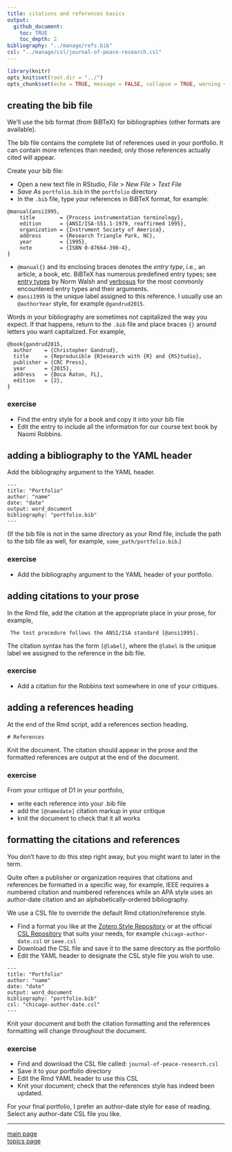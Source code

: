 ```yaml
---
title: citations and references basics
output: 
  github_document:
    toc: TRUE
    toc_depth: 2
bibliography: "../manage/refs.bib" 
csl: "../manage/csl/journal-of-peace-research.csl"
---
```


```r
library(knitr)
opts_knit$set(root.dir = "../")
opts_chunk$set(echo = TRUE, message = FALSE, collapse = TRUE, warning = FALSE, cache = TRUE, cache.path = "tut-10-cache/01-", fig.path = "tut-10-images/01-")
```

## creating the bib file 

We'll use the bib format (from BiBTeX) for bibliographies (other formats are available).

The bib file contains the complete list of references used in your portfolio. It can contain more refences than needed; only those references actually cited will appear. 

Create your bib file: 

- Open a new text file in RStudio, *File* > *New File* > *Text File* 
- *Save As* `portfolio.bib` in the `portfolio` directory 
- In the `.bib` file, type your references in BiBTeX format, for example: 

<pre class="r"><code>@manual{ansi1995,
    title        = {Process instrumentation terminology},
    edition      = {ANSI/ISA-S51.1-1979, reaffirmed 1995},
    organization = {Instrument Society of America},
    address      = {Research Triangle Park, NC},
    year         = {1995},
    note         = {ISBN 0-87664-390-4},
}</code></pre>

 
- `@manual{}` and its enclosing braces denotes the *entry type*, i.e., an article, a book, etc. BiBTeX has numerous predefined entry types; see [entry types](https://nwalsh.com/tex/texhelp/bibtx-7.html) by Norm Walsh and [verbosus](https://verbosus.com/bibtex-style-examples.html) for the most commonly encountered entry types and their arguments. 
- `@ansi1995` is the unique label assigned to this reference. I usually use an `@authorYear` style, for example `@gandrud2015`. 

Words in your bibliography are sometimes not capitalized the way you expect. If that happens, return to the `.bib` file and  place braces `{}` around letters you want capitalized.  For example, 

```
@book{gandrud2015,
  author    = {Christopher Gandrud}, 
  title     = {Reproducible {R}esearch with {R} and {RS}tudio},
  publisher = {CRC Press},
  year      = {2015},
  address   = {Boca Raton, FL},
  edition   = {2},
}
```




### exercise

- Find the entry style for a book and copy it into your bib file
- Edit the entry to include all the information for our course text book by Naomi Robbins. 





## adding a bibliography to the YAML header

Add the bibliography argument to the YAML header.  

<pre class="r"><code>---
title: "Portfolio"
author: "name"
date: "date"
output: word_document
bibliography: "portfolio.bib"
---</code></pre>

(If the bib file is not in the same directory as your Rmd file, include the path to the bib file as well, for example, `some_path/portfolio.bib`.) 

### exercise

- Add the bibliography argument to the YAML header of your portfolio. 
   

  


## adding citations to your prose

In the Rmd file, add the citation at the appropriate place in your prose, for example,

<pre class="r"><code> The test procedure follows the ANSI/ISA standard [@ansi1995]. 
</code></pre>

The citation syntax has the form `[@label]`, where the `@label` is the unique label we assigned to the reference in the bib file. 

### exercise

- Add a citation for the Robbins text somewhere in one of your critiques.
 





## adding a references heading

At the end of the Rmd script, add a references section heading.

<pre class="r"><code># References
</code></pre>

Knit the document. The citation should appear in the prose and the formatted references are output at the end of the document. 






### exercise

From your critique of D1 in your portfolio, 

- write each reference into your .bib file
- add the `[@namedate]` citation markup in your critique 
- knit the document to check that it all works 





## formatting the citations and references 

You don't have to do this step right away, but you might want to later in the term.

Quite often a publisher or organization requires that citations and references be formatted in a specific way, for example, IEEE requires a numbered citation and numbered references while an APA style uses an author-date citation and an alphabetically-ordered bibliography. 

We use a CSL file to override the default Rmd citation/reference style.  

- Find a format you like at the [Zotero Style Repository](https://www.zotero.org/styles) or at the official   [CSL Repository](https://github.com/citation-style-language/styles) that suits your needs, for example `chicago-author-date.csl` or `ieee.csl` 
- Download the CSL file and save it to the same directory as the portfolio  
- Edit the YAML header to designate the CSL style file you wish to use.  

<pre class="r"><code>---
title: "Portfolio"
author: "name"
date: "date"
output: word_document
bibliography: "portfolio.bib"
csl: "chicago-author-date.csl"
---</code></pre>


Knit your document and both the citation formatting and the references formatting will change throughout the document. 




### exercise

- Find and download the CSL file called: `journal-of-peace-research.csl` 
- Save it to your portfolio directory 
- Edit the Rmd YAML header to use this CSL 
- Knit your document; check that the references style has indeed been updated. 


For your final portfolio, I prefer an author-date style for ease of reading. Select any author-date CSL file you like. 







---

[main page](../README.md)<br> 
[topics page](../README-by-topic.md)
